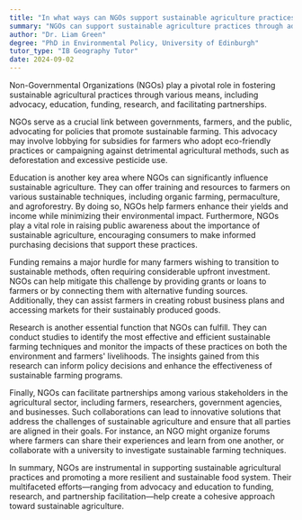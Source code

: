 ```yaml
---
title: "In what ways can NGOs support sustainable agriculture practices?"
summary: "NGOs can support sustainable agriculture practices through advocacy, education, funding, research, and facilitating partnerships."
author: "Dr. Liam Green"
degree: "PhD in Environmental Policy, University of Edinburgh"
tutor_type: "IB Geography Tutor"
date: 2024-09-02
---
```


Non-Governmental Organizations (NGOs) play a pivotal role in fostering sustainable agricultural practices through various means, including advocacy, education, funding, research, and facilitating partnerships.

NGOs serve as a crucial link between governments, farmers, and the public, advocating for policies that promote sustainable farming. This advocacy may involve lobbying for subsidies for farmers who adopt eco-friendly practices or campaigning against detrimental agricultural methods, such as deforestation and excessive pesticide use.

Education is another key area where NGOs can significantly influence sustainable agriculture. They can offer training and resources to farmers on various sustainable techniques, including organic farming, permaculture, and agroforestry. By doing so, NGOs help farmers enhance their yields and income while minimizing their environmental impact. Furthermore, NGOs play a vital role in raising public awareness about the importance of sustainable agriculture, encouraging consumers to make informed purchasing decisions that support these practices.

Funding remains a major hurdle for many farmers wishing to transition to sustainable methods, often requiring considerable upfront investment. NGOs can help mitigate this challenge by providing grants or loans to farmers or by connecting them with alternative funding sources. Additionally, they can assist farmers in creating robust business plans and accessing markets for their sustainably produced goods.

Research is another essential function that NGOs can fulfill. They can conduct studies to identify the most effective and efficient sustainable farming techniques and monitor the impacts of these practices on both the environment and farmers' livelihoods. The insights gained from this research can inform policy decisions and enhance the effectiveness of sustainable farming programs.

Finally, NGOs can facilitate partnerships among various stakeholders in the agricultural sector, including farmers, researchers, government agencies, and businesses. Such collaborations can lead to innovative solutions that address the challenges of sustainable agriculture and ensure that all parties are aligned in their goals. For instance, an NGO might organize forums where farmers can share their experiences and learn from one another, or collaborate with a university to investigate sustainable farming techniques.

In summary, NGOs are instrumental in supporting sustainable agricultural practices and promoting a more resilient and sustainable food system. Their multifaceted efforts—ranging from advocacy and education to funding, research, and partnership facilitation—help create a cohesive approach toward sustainable agriculture.
    